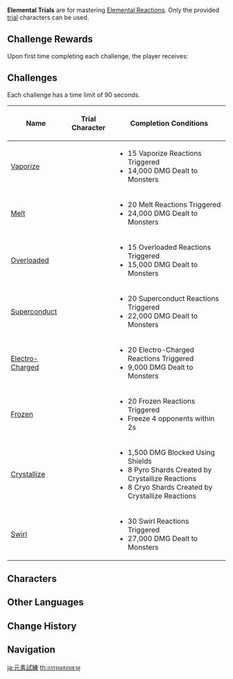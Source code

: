 {{Domain Infobox
|image        = Domain Temple of the Lion.png
|type         = Level
|description  = 
|region       = Mondstadt
|area         = Galesong Hill
|subarea      = Falcon Coast
|domain       = Temple of the Lion
|requiredAR   = 16
}}
'''Elemental Trials''' are for mastering [[Elemental Reactions]]. Only the provided [[Character Trials|trial]] characters can be used.

==Challenge Rewards==
Upon first time completing each challenge, the player receives:
{{Card|Mora|10,000}}
{{Card|Adventurer's Experience|2}}
{{Card|Mystic Enhancement Ore|2}}
{{clr}}

==Challenges==
Each challenge has a time limit of {{Icon|Clock}} 90 seconds.
{| class="wikitable tdc1"
! Name
! Trial Character
! Completion Conditions
|-
| [[Vaporize]] || {{Card|Barbara}}{{Card|Xiangling}}
|
*15 Vaporize Reactions Triggered
*14,000 DMG Dealt to Monsters
|-
| [[Melt]] || {{Card|Xiangling}}{{Card|Kaeya}}
|
*20 Melt Reactions Triggered
*24,000 DMG Dealt to Monsters
|-
| [[Overloaded]] || {{Card|Xiangling}}{{Card|Lisa}}
|
*15 Overloaded Reactions Triggered
*15,000 DMG Dealt to Monsters
|-
| [[Superconduct]] || {{Card|Lisa}}{{Card|Kaeya}}
|
*20 Superconduct Reactions Triggered
*22,000 DMG Dealt to Monsters
|-
| [[Electro-Charged]] || {{Card|Barbara}}{{Card|Lisa}}
|
*20 Electro-Charged Reactions Triggered
*9,000 DMG Dealt to Monsters
|-
| [[Frozen]] || {{Card|Barbara}}{{Card|Kaeya}}
|
*20 Frozen Reactions Triggered
*Freeze 4 opponents within 2s
|-
| [[Crystallize]] || {{Card|Ningguang}}{{Card|Kaeya}}{{Card|Xiangling}}
|
*1,500 DMG Blocked Using Shields
*8 Pyro Shards Created by Crystallize Reactions
*8 Cryo Shards Created by Crystallize Reactions
|-
| [[Swirl]] || {{Card|Sucrose}}{{Card|Xiangling}}{{Card|Kaeya}}
|
*30 Swirl Reactions Triggered
*27,000 DMG Dealt to Monsters
|}

==Characters==
{{Trial Character/Event/Header}}
{{Trial Character/Event
|character_name         = Barbara
|character_level        = 20
|constellation          = 1
|weapon_name            = Magic Guide
|weapon_level           = 20
|refinement             = 1
|artifact_flower        = Instructor's Brooch
|artifact_feather       = Instructor's Feather Accessory
|artifact_sands         = Instructor's Pocket Watch
|artifact_goblet        = Instructor's Tea Cup
|artifact_circlet       = Instructor's Cap
|artifact_level         = 8
|set1                   = Instructor
|set1_piece_bonus       = 4
|set2                   = 
|set2_piece_bonus       = 
|normal_attack_talent   = 1
|elemental_skill_talent = 1
|elemental_burst_talent = 1
|hp                     = 4,096
|atk                    = 265
|def                    = 144
|em                     = 271
|er                     = 100.0%
|crit_rate              = 20.6%
|crit_dmg               = 50.0%
|other_stats            = 
}}
{{Trial Character/Event
|character_name         = Xiangling
|character_level        = 20
|constellation          = 1
|weapon_name            = White Tassel
|weapon_level           = 20
|refinement             = 1
|artifact_flower        = Instructor's Brooch
|artifact_feather       = Instructor's Feather Accessory
|artifact_sands         = Instructor's Pocket Watch
|artifact_goblet        = Instructor's Tea Cup
|artifact_circlet       = Instructor's Cap
|artifact_level         = 8
|set1                   = Instructor
|set1_piece_bonus       = 4
|set2                   = 
|set2_piece_bonus       = 
|normal_attack_talent   = 1
|elemental_skill_talent = 1
|elemental_burst_talent = 1
|hp                     = 4,337
|atk                    = 291
|def                    = 144
|em                     = 199
|er                     = 100.0%
|crit_rate              = 29.6%
|crit_dmg               = 50.0%
|other_stats            = 
}}
{{Trial Character/Event
|character_name         = Kaeya
|character_level        = 20
|constellation          = 1
|weapon_name            = Cool Steel
|weapon_level           = 20
|refinement             = 1
|artifact_flower        = Instructor's Brooch
|artifact_feather       = Instructor's Feather Accessory
|artifact_sands         = Instructor's Pocket Watch
|artifact_goblet        = Instructor's Tea Cup
|artifact_circlet       = Instructor's Cap
|artifact_level         = 8
|set1                   = Instructor
|set1_piece_bonus       = 4
|set2                   = 
|set2_piece_bonus       = 
|normal_attack_talent   = 1
|elemental_skill_talent = 1
|elemental_burst_talent = 1
|hp                     = 4,507
|atk                    = 310
|def                    = 171
|em                     = 199
|er                     = 100.0%
|crit_rate              = 20.6%
|crit_dmg               = 50.0%
|other_stats            = 
}}
{{Trial Character/Event
|character_name         = Lisa
|character_level        = 20
|constellation          = 1
|weapon_name            = Magic Guide
|weapon_level           = 20
|refinement             = 1
|artifact_flower        = Instructor's Brooch
|artifact_feather       = Instructor's Feather Accessory
|artifact_sands         = Instructor's Pocket Watch
|artifact_goblet        = Instructor's Tea Cup
|artifact_circlet       = Instructor's Cap
|artifact_level         = 8
|set1                   = Instructor
|set1_piece_bonus       = 4
|set2                   = 
|set2_piece_bonus       = 
|normal_attack_talent   = 1
|elemental_skill_talent = 1
|elemental_burst_talent = 1
|hp                     = 4,047
|atk                    = 283
|def                    = 123
|em                     = 271
|er                     = 100.0%
|crit_rate              = 20.6%
|crit_dmg               = 50.0%
|other_stats            = 
}}
{{Trial Character/Event
|character_name         = Ningguang
|character_level        = 20
|constellation          = 1
|weapon_name            = Magic Guide
|weapon_level           = 20
|refinement             = 1
|artifact_flower        = Instructor's Brooch
|artifact_feather       = Instructor's Feather Accessory
|artifact_sands         = Instructor's Pocket Watch
|artifact_goblet        = Instructor's Tea Cup
|artifact_circlet       = Instructor's Cap
|artifact_level         = 8
|set1                   = Instructor
|set1_piece_bonus       = 4
|set2                   = 
|set2_piece_bonus       = 
|normal_attack_talent   = 1
|elemental_skill_talent = 1
|elemental_burst_talent = 1
|hp                     = 4,096
|atk                    = 273
|def                    = 123
|em                     = 271
|er                     = 100.0%
|crit_rate              = 20.6%
|crit_dmg               = 50.0%
|other_stats            = 
}}
{{Trial Character/Event
|character_name         = Sucrose
|character_level        = 20
|constellation          = 1
|weapon_name            = Magic Guide
|weapon_level           = 20
|refinement             = 1
|artifact_flower        = Instructor's Brooch
|artifact_feather       = Instructor's Feather Accessory
|artifact_sands         = Instructor's Pocket Watch
|artifact_goblet        = Instructor's Tea Cup
|artifact_circlet       = Instructor's Cap
|artifact_level         = 8
|set1                   = Instructor
|set1_piece_bonus       = 4
|set2                   = 
|set2_piece_bonus       = 
|normal_attack_talent   = 1
|elemental_skill_talent = 1
|elemental_burst_talent = 1
|hp                     = 3,975
|atk                    = 268
|def                    = 151
|em                     = 271
|er                     = 100.0%
|crit_rate              = 20.6%
|crit_dmg               = 50.0%
|other_stats            = 
}}
{{Trial Character/Event/Footer}}

==Other Languages==
{{Other Languages
|en      = Elemental Trial
|zhs     = 元素试炼
|zhs_rm  = Yuánsù Shìliàn
|zht     = 元素試煉
|zht_rm  = Yuánsù Shìliàn
|zh_tl   = 
|ja      = 元素試練
|ja_rm   = Genso Shiren
|ja_tl   = Elemental Trial
|ko      = 원소 시련
|ko_tl   = Elemental Trial
|es      = Prueba elemental
|es_tl   = Elemental Trial
|fr      = Épreuve élémentaire
|fr_tl   = Elemental Trial
|ru      = Испытание «Элементы»
|ru_tl   = "Elements" Trial
|th      = การทดสอบธาตุ
|th_rm   = 
|th_tl   = 
|vi      = Thử Thách Nguyên Tố
|vi_tl   = 
|de      = Elementarprüfung
|de_tl   = 
|id      = Ujian Elemental
|id_tl   = Elemental Trial
|pt      = Julgamento Elemental
|pt_tl   = 
|tr      = Element İmtihanı
|tr_tl   = 
|it      = Prova elementale
|it_tl   = 
}}

==Change History==
{{Change History|1.2}}

==Navigation==
{{Domain Navbox|Permanent}}

[[ja:元素試練]]
[[th:การทดสอบธาตุ]]